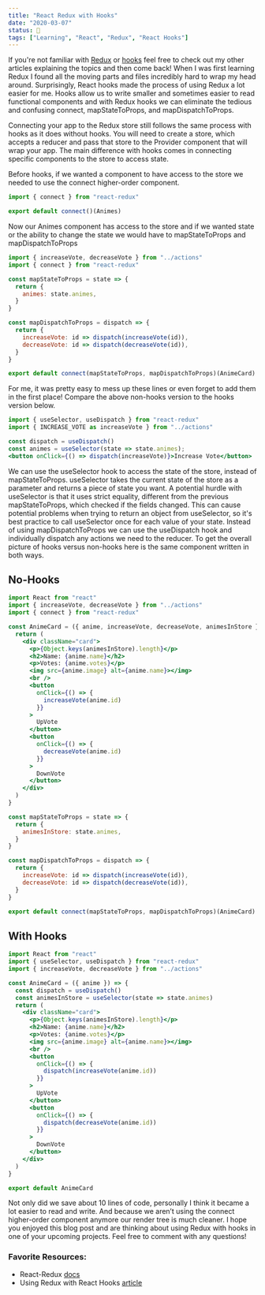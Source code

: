 ```yaml
---
title: "React Redux with Hooks"
date: "2020-03-07"
status: 🌻
tags: ["Learning", "React", "Redux", "React Hooks"]
---
```


If you're not familiar with [Redux](https://www.jenkens.dev/blog/beginners-guide-to-react-redux/) or [hooks](https://www.jenkens.dev/blog/introduction-to-react-hooks/) feel free to check out my other articles explaining the topics and then come back! When I was first learning Redux I found all the moving parts and files incredibly hard to wrap my head around. Surprisingly, React hooks made the process of using Redux a lot easier for me. Hooks allow us to write smaller and sometimes easier to read functional components and with Redux hooks we can eliminate the tedious and confusing connect, mapStateToProps, and mapDispatchToProps.

Connecting your app to the Redux store still follows the same process with hooks as it does without hooks. You will need to create a store, which accepts a reducer and pass that store to the Provider component that will wrap your app. The main difference with hooks comes in connecting specific components to the store to access state.

Before hooks, if we wanted a component to have access to the store we needed to use the connect higher-order component.

```jsx
import { connect } from "react-redux"

export default connect()(Animes)
```

Now our Animes component has access to the store and if we wanted state or the ability to change the state we would have to mapStateToProps and mapDispatchToProps

```jsx
import { increaseVote, decreaseVote } from "../actions"
import { connect } from "react-redux"

const mapStateToProps = state => {
  return {
    animes: state.animes,
  }
}

const mapDispatchToProps = dispatch => {
  return {
    increaseVote: id => dispatch(increaseVote(id)),
    decreaseVote: id => dispatch(decreaseVote(id)),
  }
}

export default connect(mapStateToProps, mapDispatchToProps)(AnimeCard)
```

For me, it was pretty easy to mess up these lines or even forget to add them in the first place! Compare the above non-hooks version to the hooks version below.

```jsx
import { useSelector, useDispatch } from "react-redux"
import { INCREASE_VOTE as increaseVote } from "../actions"

const dispatch = useDispatch()
const animes = useSelector(state => state.animes);
<button onClick={() => dispatch(increaseVote)}>Increase Vote</button>
```

We can use the useSelector hook to access the state of the store, instead of mapStateToProps. useSelector takes the current state of the store as a parameter and returns a piece of state you want. A potential hurdle with useSelector is that it uses strict equality, different from the previous mapStateToProps, which checked if the fields changed. This can cause potential problems when trying to return an object from useSelector, so it's best practice to call useSelector once for each value of your state. Instead of using mapDispatchToProps we can use the useDispatch hook and individually dispatch any actions we need to the reducer. To get the overall picture of hooks versus non-hooks here is the same component written in both ways.

## No-Hooks

```jsx
import React from "react"
import { increaseVote, decreaseVote } from "../actions"
import { connect } from "react-redux"

const AnimeCard = ({ anime, increaseVote, decreaseVote, animesInStore }) => {
  return (
    <div className="card">
      <p>{Object.keys(animesInStore).length}</p>
      <h2>Name: {anime.name}</h2>
      <p>Votes: {anime.votes}</p>
      <img src={anime.image} alt={anime.name}></img>
      <br />
      <button
        onClick={() => {
          increaseVote(anime.id)
        }}
      >
        UpVote
      </button>
      <button
        onClick={() => {
          decreaseVote(anime.id)
        }}
      >
        DownVote
      </button>
    </div>
  )
}

const mapStateToProps = state => {
  return {
    animesInStore: state.animes,
  }
}

const mapDispatchToProps = dispatch => {
  return {
    increaseVote: id => dispatch(increaseVote(id)),
    decreaseVote: id => dispatch(decreaseVote(id)),
  }
}

export default connect(mapStateToProps, mapDispatchToProps)(AnimeCard)
```

## With Hooks

```jsx
import React from "react"
import { useSelector, useDispatch } from "react-redux"
import { increaseVote, decreaseVote } from "../actions"

const AnimeCard = ({ anime }) => {
  const dispatch = useDispatch()
  const animesInStore = useSelector(state => state.animes)
  return (
    <div className="card">
      <p>{Object.keys(animesInStore).length}</p>
      <h2>Name: {anime.name}</h2>
      <p>Votes: {anime.votes}</p>
      <img src={anime.image} alt={anime.name}></img>
      <br />
      <button
        onClick={() => {
          dispatch(increaseVote(anime.id))
        }}
      >
        UpVote
      </button>
      <button
        onClick={() => {
          dispatch(decreaseVote(anime.id))
        }}
      >
        DownVote
      </button>
    </div>
  )
}

export default AnimeCard
```

Not only did we save about 10 lines of code, personally I think it became a lot easier to read and write. And because we aren’t using the connect higher-order component anymore our render tree is much cleaner. I hope you enjoyed this blog post and are thinking about using Redux with hooks in one of your upcoming projects. Feel free to comment with any questions!

### Favorite Resources:

- React-Redux [docs](https://react-redux.js.org/api/hooks)
- Using Redux with React Hooks [article](https://thoughtbot.com/blog/using-redux-with-react-hooks)
